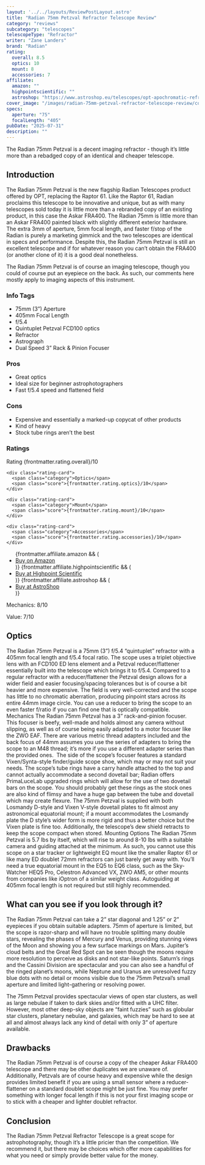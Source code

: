 ```yaml
---
layout: '../../layouts/ReviewPostLayout.astro'
title: "Radian 75mm Petzval Refractor Telescope Review"
category: "reviews"
subcategory: "telescopes"
telescopeType: "Refractor"
writer: "Zane Landers"
brand: "Radian"
rating:
  overall: 8.5
  optics: 10
  mount: 8
  accessories: 7
affiliate:
  amazon: ""
  highpointscientific: ""
  astroshop: "https://www.astroshop.eu/telescopes/opt-apochromatic-refractor-radian-ap-75-405-petzval-ota/p,77131"
cover_image: "/images/radian-75mm-petzval-refractor-telescope-review/cover.webp"
specs:
  aperture: "75"
  focalLength: "405"
pubDate: "2025-07-31"
description: ""
---
```

<p class="highlight">The Radian 75mm Petzval is a decent imaging refractor - though it’s little more than a rebadged copy of an identical and cheaper telescope.</p>
<h2>Introduction</h2>

<p>The Radian 75mm Petzval is the new flagship Radian Telescopes product offered by OPT, replacing the Raptor 61. Like the Raptor 61, Radian proclaims this telescope to be innovative and unique, but as with many telescopes sold today it is little more than a rebranded copy of an existing product, in this case the Askar FRA400. The Radian 75mm is little more than an Askar FRA400 painted black with slightly different exterior hardware. The extra 3mm of aperture, 5mm focal length, and faster f/stop of the Radian is purely a marketing gimmick and the two telescopes are identical in specs and performance. Despite this, the Radian 75mm Petzval is still an excellent telescope and if for whatever reason you can’t obtain the FRA400 (or another clone of it) it is a good deal nonetheless.</p>
<p>The Radian 75mm Petzval is of course an imaging telescope, though you could of course put an eyepiece on the back. As such, our comments here mostly apply to imaging aspects of this instrument.</p>
<section class="info-tags">
  <h3>Info Tags</h3>
  <ul>
    <li>75mm (3”) Aperture</li>
    <li>405mm Focal Length</li>
    <li>f/5.4</li>
    <li>Quintuplet Petzval FCD100 optics</li>
    <li>Refractor</li>
    <li>Astrograph</li>
    <li>Dual Speed 3” Rack & Pinion Focuser</li>
  </ul>
</section>

<section class="pros-cons">
  <div class="pros-block">
    <h3>Pros</h3>
    <ul>
        <li>Great optics</li>
        <li>Ideal size for beginner astrophotographers</li>
        <li>Fast f/5.4 speed and flattened field</li>
    </ul>
  </div>
  <div class="cons-block">
    <h3>Cons</h3>
    <ul>
        <li>Expensive and essentially a marked-up copycat of other products</li>
        <li>Kind of heavy</li>
        <li>Stock tube rings aren’t the best</li>
    </ul>
  </div>
</section>

<section class="ratings">
  <h3>Ratings</h3>
  <div class="ratings-grid">
    <div class="rating-card">
      <span class="category">Rating</span>
      <span class="score">{frontmatter.rating.overall}/10</span>
    </div>

    <div class="rating-card">
      <span class="category">Optics</span>
      <span class="score">{frontmatter.rating.optics}/10</span>
    </div>

    <div class="rating-card">
      <span class="category">Mount</span>
      <span class="score">{frontmatter.rating.mount}/10</span>
    </div>

    <div class="rating-card">
      <span class="category">Accessories</span>
      <span class="score">{frontmatter.rating.accessories}/10</span>
    </div>
  </div>
</section>
<section class="affiliates">
  <ul>
    {frontmatter.affiliate.amazon && (
      <li><a class="affiliate-link" href={frontmatter.affiliate.amazon}>Buy on Amazon</a></li>
    )}
    {frontmatter.affiliate.highpointscientific && (
      <li><a class="affiliate-link" href={frontmatter.affiliate.highpointscientific}>Buy at Highpoint Scientific</a></li>
    )}
    {frontmatter.affiliate.astroshop && (
      <li><a class="affiliate-link" href={frontmatter.affiliate.astroshop}>Buy at AstroShop</a></li>
    )}
  </ul>
</section>
<p>Mechanics: 8/10</p>
<p>Value: 7/10</p>
<h2>Optics</h2>

The Radian 75mm Petzval is a 75mm (3”) f/5.4 “quintuplet” refractor with a 405mm focal length and f/5.4 focal ratio. The scope uses a triplet objective lens with an FCD100 ED lens element and a Petzval reducer/flattener essentially built into the telescope which brings it to f/5.4. Compared to a regular refractor with a reducer/flattener the Petzval design allows for a wider field and easier focusing/spacing tolerances but is of course a bit heavier and more expensive. The field is very well-corrected and the scope has little to no chromatic aberration, producing pinpoint stars across its entire 44mm image circle. You can use a reducer to bring the scope to an even faster f/ratio if you can find one that is optically compatible.
Mechanics
The Radian 75mm Petzval has a 3” rack-and-pinion focuser. This focuser is beefy, well-made and holds almost any camera without slipping, as well as of course being easily adapted to a motor focuser like the ZWO EAF. There are various metric thread adapters included and the back focus of 44mm assumes you use the series of adapters to bring the scope to an M48 thread; it’s more if you use a different adapter series than the provided ones. 
The side of the scope’s focuser features a standard Vixen/Synta-style finder/guide scope shoe, which may or may not suit your needs. The scope’s tube rings have a carry handle attached to the top and cannot actually accommodate a second dovetail bar; Radian offers PrimaLuceLab upgraded rings which will allow for the use of two dovetail bars on the scope. You should probably get these rings as the stock ones are also kind of flimsy and have a huge gap between the tube and dovetail which may create flexure.
The 75mm Petzval is supplied with both Losmandy D-style and Vixen V-style dovetail plates to fit almost any astronomical equatorial mount; if a mount accommodates the Losmandy plate the D style’s wider form is more rigid and thus a better choice but the Vixen plate is fine too.
Additionally, the telescope’s dew shield retracts to keep the scope compact when stored.
Mounting Options
The Radian 75mm Petzval is 5.7 lbs by itself, which will rise to around 8-10 lbs with a suitable camera and guiding attached at the minimum. As such, you cannot use this scope on a star tracker or lightweight EQ mount like the smaller Raptor 61 or like many ED doublet 72mm refractors can just barely get away with. You’ll need a true equatorial mount in the EQ5 to EQ6 class, such as the Sky-Watcher HEQ5 Pro, Celestron Advanced VX, ZWO AM5, or other mounts from companies like iOptron of a similar weight class. Autoguiding at 405mm focal length is not required but still highly recommended.
<h2>What can you see if you look through it?</h2>

<p>The Radian 75mm Petzval can take a 2” star diagonal and 1.25” or 2” eyepieces if you obtain suitable adapters. 75mm of aperture is limited, but the scope is razor-sharp and will have no trouble splitting many double stars, revealing the phases of Mercury and Venus, providing stunning views of the Moon and showing you a few surface markings on Mars. Jupiter’s cloud belts and the Great Red Spot can be seen though the moons require more resolution to perceive as disks and not star-like points. Saturn’s rings and the Cassini Division are spectacular and you can also see a handful of the ringed planet’s moons, while Neptune and Uranus are unresolved fuzzy blue dots with no detail or moons visible due to the 75mm Petzval’s small aperture and limited light-gathering or resolving power.</p>
<p>The 75mm Petzval provides spectacular views of open star clusters, as well as large nebulae if taken to dark skies and/or fitted with a UHC filter. However, most other deep-sky objects are “faint fuzzies” such as globular star clusters, planetary nebulae, and galaxies, which may be hard to see at all and almost always lack any kind of detail with only 3” of aperture available.</p>
<h2>Drawbacks</h2>

<p>The Radian 75mm Petzval is of course a copy of the cheaper Askar FRA400 telescope and there may be other duplicates we are unaware of. Additionally, Petzvals are of course heavy and expensive while the design provides limited benefit if you are using a small sensor where a reducer-flattener on a standard doublet scope might be just fine. You may prefer something with longer focal length if this is not your first imaging scope or to stick with a cheaper and lighter doublet refractor.</p>
<h2>Conclusion</h2>

<p>The Radian 75mm Petzval Refractor Telescope is a great scope for astrophotography, though it’s a little pricier than the competition. We recommend it, but there may be choices which offer more capabilities for what you need or simply provide better value for the money.</p>

